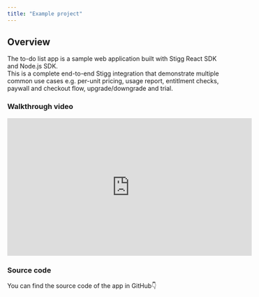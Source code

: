 ```yaml
---
title: "Example project"
---
```


## Overview

The to-do list app is a sample web application built with Stigg React SDK and Node.js SDK.  
This is a complete end-to-end Stigg integration that demonstrate multiple common use cases e.g. per-unit pricing, usage report, entitlment checks, paywall and checkout flow, upgrade/downgrade and trial.

### Walkthrough video

<iframe
  width="560"
  height="315"
  src="https://www.youtube.com/watch?v=Cl-gE9-oYDg"
  title="YouTube video player"
  frameborder="0"
  allow="accelerometer; autoplay; clipboard-write; encrypted-media; gyroscope; picture-in-picture"
  allowfullscreen
></iframe>


### Source code

You can find the source code of the app in GitHub👇

<Card title="stiggio/stigg-example-todos github.com" icon="github" href="https://github.com/stiggio/stigg-example-todos"></Card>



  
